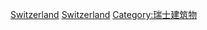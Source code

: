 [[Category:欧洲各国纪念建筑|Switzerland]]
[[Category:各國紀念性建築物|Switzerland]]
[[Category:瑞士建筑物|Category:瑞士建筑物]]